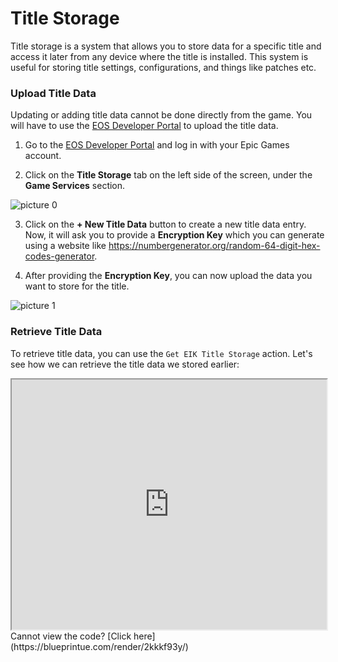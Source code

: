 
# Title Storage

Title storage is a system that allows you to store data for a specific title and access it later from any device where the title is installed. This system is useful for storing title settings, configurations, and things like patches etc.

### Upload Title Data

Updating or adding title data cannot be done directly from the game. You will have to use the [EOS Developer Portal](https://dev.epicgames.com/portal) to upload the title data.

1. Go to the [EOS Developer Portal](https://dev.epicgames.com/portal) and log in with your Epic Games account.

2. Click on the **Title Storage** tab on the left side of the screen, under the **Game Services** section.

![picture 0](../../images/03d541f69c891482f162564316185e1c8421025fa04274b9c8e45bf8535d2f8c.png)  

3. Click on the **+ New Title Data** button to create a new title data entry. Now, it will ask you to provide a **Encryption Key** which you can generate using a website like https://numbergenerator.org/random-64-digit-hex-codes-generator.

4. After providing the **Encryption Key**, you can now upload the data you want to store for the title. 

![picture 1](../../images/bb9190ed0fc1987fca6e76d344edbad83911f727db17cd5b01e72ac10440da99.png)  


### Retrieve Title Data

To retrieve title data, you can use the `Get EIK Title Storage` action. Let's see how we can retrieve the title data we stored earlier:

<iframe src="https://blueprintue.com/render/2kkkf93y/" scrolling="no" allowfullscreen width="100%" height="400px"></iframe>
Cannot view the code? [Click here](https://blueprintue.com/render/2kkkf93y/)